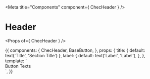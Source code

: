 
<Meta title="Components" component={ ChecHeader } />

# Header

<Props of={ ChecHeader } />

<Preview>
  <Story name="Header">
    {{
      components: {
        ChecHeader,
        BaseButton,
      },
      props: {
        title: {
          default: text('Title', 'Section Title')
        },
        label: {
          default: text('Label', 'Label'),
        },
      },
      template: `
        <div class="py-16 px-4 font-lato">
          <ChecHeader
            :title="title"
            :label="label"
          >
            <BaseButton color="primary" variant="round">
              Button Texts
            </BaseButton>
          </ChecHeader>
        </div>`,
    }}
  </Story>
</Preview>
